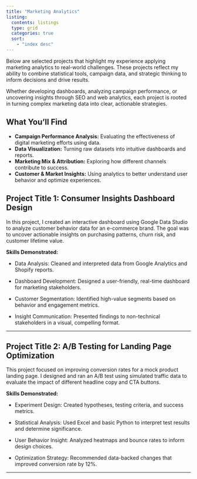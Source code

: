 ```yaml
---
title: "Marketing Analytics"
listing: 
  contents: listings
  type: grid
  categories: true
  sort: 
    - "index desc"
---
```


Below are selected projects that highlight my experience applying marketing analytics to real-world challenges. These projects reflect my ability to combine statistical tools, campaign data, and strategic thinking to inform decisions and drive results.

Whether developing dashboards, analyzing campaign performance, or uncovering insights through SEO and web analytics, each project is rooted in turning complex marketing data into clear, actionable strategies.

## What You’ll Find

- **Campaign Performance Analysis:** Evaluating the effectiveness of digital marketing efforts using data.
- **Data Visualization:** Turning raw datasets into intuitive dashboards and reports.
- **Marketing Mix & Attribution:** Exploring how different channels contribute to success.
- **Customer & Market Insights:** Using analytics to better understand user behavior and optimize experiences.


## Project Title 1: Consumer Insights Dashboard Design
In this project, I created an interactive dashboard using Google Data Studio to analyze customer behavior data for an e-commerce brand. The goal was to uncover actionable insights on purchasing patterns, churn risk, and customer lifetime value.

**Skills Demonstrated:**

- Data Analysis: Cleaned and interpreted data from Google Analytics and Shopify reports.

- Dashboard Development: Designed a user-friendly, real-time dashboard for marketing stakeholders.

- Customer Segmentation: Identified high-value segments based on behavior and engagement metrics.

- Insight Communication: Presented findings to non-technical stakeholders in a visual, compelling format.

---


## Project Title 2: A/B Testing for Landing Page Optimization
This project focused on improving conversion rates for a mock product landing page. I designed and ran an A/B test using simulated traffic data to evaluate the impact of different headline copy and CTA buttons.

**Skills Demonstrated:**

- Experiment Design: Created hypotheses, testing criteria, and success metrics.

- Statistical Analysis: Used Excel and basic Python to interpret test results and determine significance.

- User Behavior Insight: Analyzed heatmaps and bounce rates to inform design choices.

- Optimization Strategy: Recommended data-backed changes that improved conversion rate by 12%.

---
